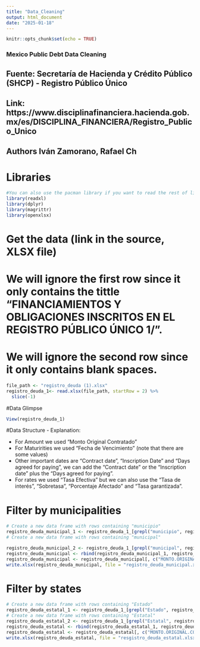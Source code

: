 ```yaml
---
title: "Data_Cleaning"
output: html_document
date: "2025-01-18"
---
```


```r
knitr::opts_chunk$set(echo = TRUE)
```

### Mexico Public Debt Data Cleaning 
## Fuente: Secretaría de Hacienda y Crédito Público (SHCP) - Registro Público Único
## Link: https://www.disciplinafinanciera.hacienda.gob.mx/es/DISCIPLINA_FINANCIERA/Registro_Publico_Unico
## Authors Iván Zamorano, Rafael Ch

# Libraries

```r
#You can also use the pacman library if you want to read the rest of libraries with one command.
library(readxl)
library(dplyr)
library(magrittr)
library(openxlsx)
```


# Get the data (link in the source, XLSX file)
# We will ignore the first row since it only contains the tittle "FINANCIAMIENTOS Y OBLIGACIONES INSCRITOS EN EL REGISTRO PÚBLICO ÚNICO 1/".
# We will ignore the second row since it only contains blank spaces.


```r
file_path <- "registro_deuda (1).xlsx"
registro_deuda_1<- read.xlsx(file_path, startRow = 2) %>%
  slice(-1)
```

#Data Glimpse
```r
View(registro_deuda_1)
```

#Data Structure - Explanation:

* For Amount we used "Monto Original Contratado"
* For Maturirities we used "Fecha de Vencimiento" (note that there are some values)
* Other important dates are "Contract date", "Inscription Date" and "Days agreed for paying", we can add the "Contract date" or the "Inscription date" plus the "Days agreed for paying".
* For rates we used "Tasa Efectiva" but we can also use the "Tasa de interés", "Sobretasa", "Porcentaje Afectado" and "Tasa garantizada". 


# Filter by municipalities 

```r
# Create a new data frame with rows containing "municipio"
registro_deuda_municipal_1 <- registro_deuda_1_[grepl("municipio", registro_deuda_1_$DEUDOR.U.OBLIGADO.2, ignore.case = TRUE), ]
# Create a new data frame with rows containing "municipal"

registro_deuda_municipal_2 <- registro_deuda_1_[grepl("municipal", registro_deuda_1_$DEUDOR.U.OBLIGADO.2, ignore.case = TRUE), ]
registro_deuda_municipal <- rbind(registro_deuda_municipal_1, registro_deuda_municipal_2)
registro_deuda_municipal <- registro_deuda_municipal[, c("MONTO.ORIGINAL.CONTRATADO.7/", "DEUDOR.U.OBLIGADO.2/", "FECHA.DE.VENCIMIENTO.27/", "TASA.EFECTIVA.13/")]
write.xlsx(registro_deuda_municipal, file = "registro_deuda_municipal.xlsx")
```


# Filter by states 
```r

# Create a new data frame with rows containing "Estado"
registro_deuda_estatal_1 <- registro_deuda_1_[grepl("Estado", registro_deuda_1_$DEUDOR.U.OBLIGADO.2, ignore.case = TRUE),]
# Create a new data frame with rows containing "Estatal"
registro_deuda_estatal_2 <- registro_deuda_1_[grepl("Estatal", registro_deuda_1_$DEUDOR.U.OBLIGADO.2, ignore.case = TRUE),]
registro_deuda_estatal <- rbind(registro_deuda_estatal_1, registro_deuda_estatal_2)
registro_deuda_estatal <- registro_deuda_estatal[, c("MONTO.ORIGINAL.CONTRATADO.7/", "DEUDOR.U.OBLIGADO.2/", "FECHA.DE.VENCIMIENTO.27/", "TASA.EFECTIVA.13/")]
write.xlsx(registro_deuda_estatal, file = "resgistro_deuda_estatal.xlsx")

```



